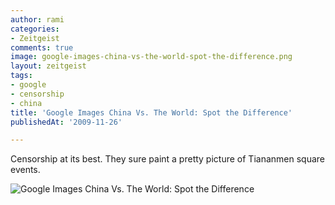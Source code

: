 ```yaml
---
author: rami
categories:
- Zeitgeist
comments: true
image: google-images-china-vs-the-world-spot-the-difference.png
layout: zeitgeist
tags:
- google
- censorship
- china
title: 'Google Images China Vs. The World: Spot the Difference'
publishedAt: '2009-11-26'

---
```


Censorship at its best. They sure paint a pretty picture of Tiananmen square events.

![Google Images China Vs. The World: Spot the Difference](/assets/images/content/zeitgeist/google-images-china-vs-the-world-spot-the-difference.png)
